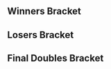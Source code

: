 {{DISPLAYTITLE:PAX Prime 2015: ''Melee'' Doubles Bracket}}{{SetGame|melee}}
{{tabs static
|name1=Overview
|link1=PAX/2015/Prime/Melee
|name2=Singles Bracket
|link2=PAX/2015/Prime/Melee/Singles Bracket
|name3=Doubles Bracket
|link3=PAX/2015/Prime/Melee/Doubles Bracket
|This=3
}}
==Winners Bracket==
{{64DEDoublesWBracketA
<!-- ROUND 1 -->
|r1m1t1p1=Leffen |r1m1t1p1flag=se
|r1m1t1p2=MacD |r1m1t1p2flag=us |r1m1t1score={{win}}
|r1m1t2p1=Bye |r1m1t2p1flag=
|r1m1t2p2=Bye |r1m1t2p2flag= |r1m1t2score=
|r1m1win=1

|r1m2t1p1=Bye |r1m2t1p1flag=
|r1m2t1p2=Bye |r1m2t1p2flag= |r1m2t1score=
|r1m2t2p1=Bye |r1m2t2p1flag=
|r1m2t2p2=Bye |r1m2t2p2flag= |r1m2t2score=
|r1m2win=

|r1m3t1p1=BC |r1m3t1p1flag=
|r1m3t1p2=Yameritzu |r1m3t1p2flag= |r1m3t1score={{win}}
|r1m3t2p1=Bye |r1m3t2p1flag=
|r1m3t2p2=Bye |r1m3t2p2flag= |r1m3t2score=
|r1m3win=1

|r1m4t1p1=Wasabi |r1m4t1p1flag=
|r1m4t1p2=Rustin |r1m4t1p2flag= |r1m4t1score={{win}}
|r1m4t2p1=Bye |r1m4t2p1flag=
|r1m4t2p2=Bye |r1m4t2p2flag= |r1m4t2score=
|r1m4win=1

|r1m5t1p1=Rudolph |r1m5t1p1flag=jp
|r1m5t1p2=Gurglehusk |r1m5t1p2flag=us |r1m5t1score={{win}}
|r1m5t2p1=Bye |r1m5t2p1flag=
|r1m5t2p2=Bye |r1m5t2p2flag= |r1m5t2score=
|r1m5win=1

|r1m6t1p1=invictus1 |r1m6t1p1flag=
|r1m6t1p2=invictus2 |r1m6t1p2flag= |r1m6t1score={{win}}
|r1m6t2p1=Bye |r1m6t2p1flag=
|r1m6t2p2=Bye |r1m6t2p2flag= |r1m6t2score=
|r1m6win=1

|r1m7t1p1=gaR |r1m7t1p1flag=us
|r1m7t1p2=eBay |r1m7t1p2flag=us |r1m7t1score={{win}}
|r1m7t2p1=Bye |r1m7t2p1flag=
|r1m7t2p2=Bye |r1m7t2p2flag= |r1m7t2score=
|r1m7win=1

|r1m8t1p1=White Piccolo |r1m8t1p1flag=us
|r1m8t1p2=Hadoken |r1m8t1p2flag= |r1m8t1score={{win}}
|r1m8t2p1=Bye |r1m8t2p1flag=
|r1m8t2p2=Bye |r1m8t2p2flag= |r1m8t2score=
|r1m8win=1

|r1m9t1p1=Zhu |r1m9t1p1flag=us
|r1m9t1p2=Cactuar |r1m9t1p2flag=us |r1m9t1score=
|r1m9t2p1=Bye |r1m9t2p1flag=
|r1m9t2p2=Bye |r1m9t2p2flag= |r1m9t2score=
|r1m9win=1

|r1m10t1p1=Bye |r1m10t1p1flag=
|r1m10t1p2=Bye |r1m10t1p2flag= |r1m10t1score=
|r1m10t2p1=Bye |r1m10t2p1flag=
|r1m10t2p2=Bye |r1m10t2p2flag= |r1m10t2score=
|r1m10win=

|r1m11t1p1=Rollerbob |r1m11t1p1flag=
|r1m11t1p2=Help |r1m11t1p2flag=us |r1m11t1score={{win}}
|r1m11t2p1=Bye |r1m11t2p1flag=
|r1m11t2p2=Bye |r1m11t2p2flag= |r1m11t2score=
|r1m11win=1

|r1m12t1p1=(X)Factor |r1m12t1p1flag=
|r1m12t1p2=Pferschaw |r1m12t1p2flag= |r1m12t1score={{win}}
|r1m12t2p1=Bye |r1m12t2p1flag=
|r1m12t2p2=Bye |r1m12t2p2flag= |r1m12t2score=
|r1m12win=1

|r1m13t1p1=Reno |r1m13t1p1flag=us
|r1m13t1p2=Bladewise |r1m13t1p2flag=us |r1m13t1score={{win}}
|r1m13t2p1=Bye |r1m13t2p1flag=
|r1m13t2p2=Bye |r1m13t2p2flag= |r1m13t2score=
|r1m13win=1

|r1m14t1p1=MLK$ |r1m14t1p1flag=
|r1m14t1p2=MLGesus |r1m14t1p2flag= |r1m14t1score={{win}}
|r1m14t2p1=Bye |r1m14t2p1flag=
|r1m14t2p2=Bye |r1m14t2p2flag= |r1m14t2score=
|r1m14win=1

|r1m15t1p1=Big D |r1m15t1p1flag=ca
|r1m15t1p2=Firefly |r1m15t1p2flag=ca |r1m15t1score={{win}}
|r1m15t2p1=Bye |r1m15t2p1flag=
|r1m15t2p2=Bye |r1m15t2p2flag= |r1m15t2score=
|r1m15win=1

|r1m16t1p1=Pookie |r1m16t1p1flag=us
|r1m16t1p2=Oreo |r1m16t1p2flag=us |r1m16t1score={{win}}
|r1m16t2p1=Bye |r1m16t2p1flag=
|r1m16t2p2=Bye |r1m16t2p2flag= |r1m16t2score=
|r1m16win=1

|r1m17t1p1=HugS |r1m17t1p1flag=us
|r1m17t1p2=Mew2King |r1m17t1p2flag=us |r1m17t1score={{win}}
|r1m17t2p1=Bye |r1m17t2p1flag=
|r1m17t2p2=Bye |r1m17t2p2flag= |r1m17t2score=
|r1m17win=1

|r1m18t1p1=Cumt |r1m18t1p1flag=
|r1m18t1p2=poop |r1m18t1p2flag= |r1m18t1score=0
|r1m18t2p1=I ate your pie |r1m18t2p1flag=
|r1m18t2p2=Vino |r1m18t2p2flag= |r1m18t2score=2
|r1m18win=2

|r1m19t1p1=Kamaji |r1m19t1p1flag=
|r1m19t1p2=ARTIFICE |r1m19t1p2flag=us |r1m19t1score=0
|r1m19t2p1=Chris1 |r1m19t2p1flag=
|r1m19t2p2=Chris2 |r1m19t2p2flag= |r1m19t2score=2
|r1m19win=2

|r1m20t1p1=Espi |r1m20t1p1flag=ca
|r1m20t1p2=Webwipe |r1m20t1p2flag=ca |r1m20t1score=2
|r1m20t2p1=Pandaman |r1m20t2p1flag=
|r1m20t2p2=Stixz |r1m20t2p2flag= |r1m20t2score=0
|r1m20win=1

|r1m21t1p1=Vish |r1m21t1p1flag=us
|r1m21t1p2=Chip |r1m21t1p2flag=us |r1m21t1score={{win}}
|r1m21t2p1=Bye |r1m21t2p1flag=
|r1m21t2p2=Bye |r1m21t2p2flag= |r1m21t2score=
|r1m21win=1

|r1m22t1p1=Apple |r1m22t1p1flag=
|r1m22t1p2=Candy |r1m22t1p2flag= |r1m22t1score=0
|r1m22t2p1=Ratking |r1m22t2p1flag=
|r1m22t2p2=yon |r1m22t2p2flag=ca |r1m22t2score=2
|r1m22win=2

|r1m23t1p1=Suddoth1 |r1m23t1p1flag=
|r1m23t1p2=Suddoth2 |r1m23t1p2flag= |r1m23t1score={{win}}
|r1m23t2p1=Bye |r1m23t2p1flag=
|r1m23t2p2=Bye |r1m23t2p2flag= |r1m23t2score=
|r1m23win=1

|r1m24t1p1=Tobias Arndt |r1m24t1p1flag=
|r1m24t1p2=dg |r1m24t1p2flag= |r1m24t1score=0
|r1m24t2p1=Caboose |r1m24t2p1flag=
|r1m24t2p2=Connie |r1m24t2p2flag= |r1m24t2score=2
|r1m24win=2

|r1m25t1p1=Nintendude |r1m25t1p1flag=us
|r1m25t1p2=Westballz |r1m25t1p2flag=us |r1m25t1score={{win}}
|r1m25t2p1=Bye |r1m25t2p1flag=
|r1m25t2p2=Bye |r1m25t2p2flag= |r1m25t2score=
|r1m25win=1

|r1m26t1p1=Quis |r1m26t1p1flag=
|r1m26t1p2=Tany |r1m26t1p2flag= |r1m26t1score=
|r1m26t2p1=Jeremy |r1m26t2p1flag=us
|r1m26t2p2=Salty Seth |r1m26t2p2flag=us |r1m26t2score={{win}}
|r1m26win=2

|r1m27t1p1=Patooty |r1m27t1p1flag=
|r1m27t1p2=Cowear |r1m27t1p2flag= |r1m27t1score={{win}}
|r1m27t2p1=Bye |r1m27t2p1flag=
|r1m27t2p2=Bye |r1m27t2p2flag= |r1m27t2score=
|r1m27win=1

|r1m28t1p1=DavidCanFly |r1m28t1p1flag=
|r1m28t1p2=leahboo |r1m28t1p2flag=us |r1m28t1score=2
|r1m28t2p1=TinkerToys |r1m28t2p1flag=
|r1m28t2p2=Drener |r1m28t2p2flag= |r1m28t2score=0
|r1m28win=1

|r1m29t1p1=MikeHaze |r1m29t1p1flag=us
|r1m29t1p2=Iceman |r1m29t1p2flag=us |r1m29t1score={{win}}
|r1m29t2p1=Bye |r1m29t2p1flag=
|r1m29t2p2=Bye |r1m29t2p2flag= |r1m29t2score=
|r1m29win=1

|r1m30t1p1=Custard |r1m30t1p1flag=
|r1m30t1p2=Egg |r1m30t1p2flag= |r1m30t1score={{win}}
|r1m30t2p1=Crossie |r1m30t2p1flag=us
|r1m30t2p2=Papapaint |r1m30t2p2flag=us |r1m30t2score=
|r1m30win=1

|r1m31t1p1=Apples |r1m31t1p1flag=
|r1m31t1p2=The Prime |r1m31t1p2flag= |r1m31t1score={{win}}
|r1m31t2p1=Bye |r1m31t2p1flag=
|r1m31t2p2=Bye |r1m31t2p2flag= |r1m31t2score=
|r1m31win=1

|r1m32t1p1=LittleSpoon |r1m32t1p1flag=
|r1m32t1p2=Scarph |r1m32t1p2flag=us |r1m32t1score=2
|r1m32t2p1=RobDeBob |r1m32t2p1flag=
|r1m32t2p2=CorgyAlly |r1m32t2p2flag= |r1m32t2score=0
|r1m32win=1

<!-- ROUND 2 -->
|r2m1t1p1=Leffen |r2m1t1p1flag=se
|r2m1t1p2=MacD |r2m1t1p2flag=us |r2m1t1score={{win}}
|r2m1t2p1=Bye |r2m1t2p1flag=
|r2m1t2p2=Bye |r2m1t2p2flag= |r2m1t2score=
|r2m1win=1

|r2m2t1p1=BC |r2m2t1p1flag=
|r2m2t1p2=Yameritzu |r2m2t1p2flag= |r2m2t1score={{win}}
|r2m2t2p1=Wasabi |r2m2t2p1flag=us
|r2m2t2p2=Rustin |r2m2t2p2flag=us |r2m2t2score=
|r2m2win=1

|r2m3t1p1=Rudolph |r2m3t1p1flag=jp
|r2m3t1p2=Gurglehusk |r2m3t1p2flag=us |r2m3t1score={{win}}
|r2m3t2p1=invictus1 |r2m3t2p1flag=
|r2m3t2p2=invictus2 |r2m3t2p2flag= |r2m3t2score=
|r2m3win=1

|r2m4t1p1=gaR |r2m4t1p1flag=us
|r2m4t1p2=eBay |r2m4t1p2flag=us |r2m4t1score={{win}}
|r2m4t2p1=White Piccolo |r2m4t2p1flag=us
|r2m4t2p2=Hadoken |r2m4t2p2flag= |r2m4t2score=
|r2m4win=1

|r2m5t1p1=Zhu |r2m5t1p1flag=us
|r2m5t1p2=Cactuar |r2m5t1p2flag=us |r2m5t1score={{win}}
|r2m5t2p1=Bye |r2m5t2p1flag=
|r2m5t2p2=Bye |r2m5t2p2flag= |r2m5t2score=
|r2m5win=1

|r2m6t1p1=Rollerbob |r2m6t1p1flag=
|r2m6t1p2=Help |r2m6t1p2flag=us |r2m6t1score={{win}}
|r2m6t2p1=(X)Factor |r2m6t2p1flag=
|r2m6t2p2=Pferschaw |r2m6t2p2flag= |r2m6t2score=
|r2m6win=1

|r2m7t1p1=Reno |r2m7t1p1flag=us
|r2m7t1p2=Bladewise |r2m7t1p2flag=us |r2m7t1score={{win}}
|r2m7t2p1=MLK$ |r2m7t2p1flag=
|r2m7t2p2=MLGesus |r2m7t2p2flag= |r2m7t2score=
|r2m7win=1

|r2m8t1p1=Big D |r2m8t1p1flag=ca
|r2m8t1p2=Firefly |r2m8t1p2flag=ca |r2m8t1score=
|r2m8t2p1=Pookie |r2m8t2p1flag=us
|r2m8t2p2=Oreo |r2m8t2p2flag=us |r2m8t2score={{win}}
|r2m8win=2

|r2m9t1p1=HugS |r2m9t1p1flag=us
|r2m9t1p2=Mew2King |r2m9t1p2flag=us |r2m9t1score={{win}}
|r2m9t2p1=I ate your pie |r2m9t2p1flag=
|r2m9t2p2=Vino |r2m9t2p2flag= |r2m9t2score=
|r2m9win=1

|r2m10t1p1=Chris1 |r2m10t1p1flag=
|r2m10t1p2=Chris2 |r2m10t1p2flag= |r2m10t1score=
|r2m10t2p1=Espi |r2m10t2p1flag=ca
|r2m10t2p2=Webwipe |r2m10t2p2flag=ca |r2m10t2score={{win}}
|r2m10win=2

|r2m11t1p1=Vish |r2m11t1p1flag=us
|r2m11t1p2=Chip |r2m11t1p2flag=us |r2m11t1score={{win}}
|r2m11t2p1=Ratking |r2m11t2p1flag=
|r2m11t2p2=yon |r2m11t2p2flag=ca |r2m11t2score=
|r2m11win=1

|r2m12t1p1=Suddoth1 |r2m12t1p1flag=
|r2m12t1p2=Suddoth2 |r2m12t1p2flag= |r2m12t1score=DQ
|r2m12t2p1=Caboose |r2m12t2p1flag=
|r2m12t2p2=Connie |r2m12t2p2flag= |r2m12t2score={{win}}
|r2m12win=2

|r2m13t1p1=Nintendude |r2m13t1p1flag=us
|r2m13t1p2=Westballz |r2m13t1p2flag=us |r2m13t1score={{win}}
|r2m13t2p1=Jeremy |r2m13t2p1flag=us
|r2m13t2p2=Salty Seth |r2m13t2p2flag=us |r2m13t2score=
|r2m13win=1

|r2m14t1p1=Patooty |r2m14t1p1flag=
|r2m14t1p2=Cowear |r2m14t1p2flag= |r2m14t1score=
|r2m14t2p1=DavidCanFly |r2m14t2p1flag=
|r2m14t2p2=leahboo |r2m14t2p2flag=us |r2m14t2score={{win}}
|r2m14win=2

|r2m15t1p1=MikeHaze |r2m15t1p1flag=us
|r2m15t1p2=Iceman |r2m15t1p2flag=us |r2m15t1score={{win}}
|r2m15t2p1=Custard |r2m15t2p1flag=
|r2m15t2p2=Egg |r2m15t2p2flag= |r2m15t2score=
|r2m15win=1

|r2m16t1p1=Apples |r2m16t1p1flag=
|r2m16t1p2=The Prime |r2m16t1p2flag= |r2m16t1score={{win}}
|r2m16t2p1=LittleSpoon |r2m16t2p1flag=
|r2m16t2p2=Scarph |r2m16t2p2flag=us |r2m16t2score=
|r2m16win=1

<!-- ROUND 3 -->
|r3m1t1p1=Leffen |r3m1t1p1flag=se
|r3m1t1p2=MacD |r3m1t1p2flag=us |r3m1t1score={{win}}
|r3m1t2p1=BC |r3m1t2p1flag=
|r3m1t2p2=Yameritzu |r3m1t2p2flag= |r3m1t2score=
|r3m1win=1

|r3m2t1p1=Rudolph |r3m2t1p1flag=jp
|r3m2t1p2=Gurglehusk |r3m2t1p2flag=us |r3m2t1score=
|r3m2t2p1=gaR |r3m2t2p1flag=us
|r3m2t2p2=eBay |r3m2t2p2flag=us |r3m2t2score={{win}}
|r3m2win=2


|r3m3t1p1=Zhu |r3m3t1p1flag=us
|r3m3t1p2=Cactuar |r3m3t1p2flag=us |r3m3t1score={{win}}
|r3m3t2p1=Rollerbob |r3m3t2p1flag=
|r3m3t2p2=Help |r3m3t2p2flag=us |r3m3t2score=
|r3m3win=1

|r3m4t1p1=Reno |r3m4t1p1flag=us
|r3m4t1p2=Bladewise |r3m4t1p2flag=us |r3m4t1score={{win}}
|r3m4t2p1=Pookie |r3m4t2p1flag=us
|r3m4t2p2=Oreo |r3m4t2p2flag=us |r3m4t2score=
|r3m4win=1

|r3m5t1p1=HugS |r3m5t1p1flag=us
|r3m5t1p2=Mew2King |r3m5t1p2flag=us |r3m5t1score={{win}}
|r3m5t2p1=Espi |r3m5t2p1flag=ca
|r3m5t2p2=Webwipe |r3m5t2p2flag=ca |r3m5t2score=
|r3m5win=1

|r3m6t1p1=Vish |r3m6t1p1flag=us
|r3m6t1p2=Chip |r3m6t1p2flag=us |r3m6t1score={{win}}
|r3m6t2p1=Caboose |r3m6t2p1flag=
|r3m6t2p2=Connie |r3m6t2p2flag= |r3m6t2score=
|r3m6win=1

|r3m7t1p1=Nintendude |r3m7t1p1flag=us
|r3m7t1p2=Westballz |r3m7t1p2flag=us |r3m7t1score={{win}}
|r3m7t2p1=DavidCanFly |r3m7t2p1flag=
|r3m7t2p2=leahboo |r3m7t2p2flag=us |r3m7t2score=
|r3m7win=1

|r3m8t1p1=MikeHaze |r3m8t1p1flag=us
|r3m8t1p2=Iceman |r3m8t1p2flag=us |r3m8t1score={{win}}
|r3m8t2p1=Apples |r3m8t2p1flag=
|r3m8t2p2=The Prime |r3m8t2p2flag= |r3m8t2score=
|r3m8win=1

<!-- ROUND 4 -->
|r4m1t1p1=Leffen |r4m1t1p1flag=se
|r4m1t1p2=MacD |r4m1t1p2flag=us |r4m1t1score={{win}}
|r4m1t2p1=gaR |r4m1t2p1flag=us
|r4m1t2p2=eBay |r4m1t2p2flag=us |r4m1t2score=
|r4m1win=1

|r4m2t1p1=Zhu |r4m2t1p1flag=us
|r4m2t1p2=Cactuar |r4m2t1p2flag=us |r4m2t1score={{win}}
|r4m2t2p1=Reno |r4m2t2p1flag=us
|r4m2t2p2=Bladewise |r4m2t2p2flag=us |r4m2t2score=
|r4m2win=1

|r4m3t1p1=HugS |r4m3t1p1flag=us
|r4m3t1p2=Mew2King |r4m3t1p2flag=us |r4m3t1score={{win}}
|r4m3t2p1=Vish |r4m3t2p1flag=us
|r4m3t2p2=Chip |r4m3t2p2flag=us |r4m3t2score=
|r4m3win=1

|r4m4t1p1=Nintendude |r4m4t1p1flag=us
|r4m4t1p2=Westballz |r4m4t1p2flag=us |r4m4t1score={{win}}
|r4m4t2p1=MikeHaze |r4m4t2p1flag=us
|r4m4t2p2=Iceman |r4m4t2p2flag=us |r4m4t2score=
|r4m4win=1

<!-- ROUND 5 -->
|r5m1t1p1=Leffen |r5m1t1p1flag=se
|r5m1t1p2=MacD |r5m1t1p2flag=us |r5m1t1score=3
|r5m1t2p1=Zhu |r5m1t2p1flag=us
|r5m1t2p2=Cactuar |r5m1t2p2flag=us |r5m1t2score=0
|r5m1win=1
|r5m1t1p1char1=fox |r5m1t1p1stock1=2 |r5m1t1p2char1=peach |r5m1t1p2stock1=3
|r5m1t2p1char1=fox |r5m1t2p1stock1=0 |r5m1t2p2char1=fox |r5m1t2p2stock1=0 |r5m1win1=1 |r5m1stage1=Final Destination
|r5m1t1p1char2=fox |r5m1t1p1stock2=2 |r5m1t1p2char2=peach |r5m1t1p2stock2=3
|r5m1t2p1char2=fox |r5m1t2p1stock2=0 |r5m1t2p2char2=marth |r5m1t2p2stock2=0 |r5m1win2=1 |r5m1stage2=Pokémon Stadium
|r5m1t1p1char3=fox |r5m1t1p1stock3=2 |r5m1t1p2char3=peach |r5m1t1p2stock3=1
|r5m1t2p1char3=fox |r5m1t2p1stock3=0 |r5m1t2p2char3=fox |r5m1t2p2stock3=0 |r5m1win3=1 |r5m1stage3=Pokémon Stadium

|r5m2t1p1=HugS |r5m2t1p1flag=us
|r5m2t1p2=Mew2King |r5m2t1p2flag=us |r5m2t1score=3
|r5m2t2p1=Nintendude |r5m2t2p1flag=us
|r5m2t2p2=Westballz |r5m2t2p2flag=us |r5m2t2score=0
|r5m2win=1
|r5m2t1p1char1=samus |r5m2t1p1stock1=2 |r5m2t1p2char1=sheik |r5m2t1p2stock1=1
|r5m2t2p1char1=ic |r5m2t2p1stock1=0 |r5m2t2p2char1=fox |r5m2t2p2stock1=0 |r5m2win1=1 |r5m2stage1=Dream Land
|r5m2t1p1char2=samus |r5m2t1p1stock2=2 |r5m2t1p2char2=fox |r5m2t1p2stock2=2
|r5m2t2p1char2=ic |r5m2t2p1stock2=0 |r5m2t2p2char2=falco |r5m2t2p2stock2=0 |r5m2win2=1 |r5m2stage2=Pokémon Stadium
|r5m2t1p1char3=samus |r5m2t1p1stock3=1 |r5m2t1p2char3=sheik |r5m2t1p2stock3=1
|r5m2t2p1char3=ic |r5m2t2p1stock3=0 |r5m2t2p2char3=fox |r5m2t2p2stock3=0 |r5m2win3=1 |r5m2stage3=Battlefield
}}
==Losers Bracket==
{{64DEDoublesLBracketSmwA
|tourneylink=PAX/2015/Prime/Melee
|tourneyname=PAX Prime 2015
|l1placement=49-64
|l2placement=33-48
|l3placement=25-32
|l4placement=17-24
|l5placement=13-16
|l6placement=9-12
|l7placement=7-8
|l8placement=5-6

<!-- ROUND 1 -->
|l1m1t1p1=Bye |l1m1t1p1flag=
|l1m1t1p2=Bye |l1m1t1p2flag= |l1m1t1score=
|l1m1t2p1=Cumt |l1m1t2p1flag=
|l1m1t2p2=poop |l1m1t2p2flag= |l1m1t2score={{win}}
|l1m1win=2

|l1m2t1p1=Kamaji |l1m2t1p1flag=
|l1m2t1p2=ARTIFICE |l1m2t1p2flag=us |l1m2t1score=
|l1m2t2p1=Pandaman |l1m2t2p1flag=
|l1m2t2p2=Stixz |l1m2t2p2flag= |l1m2t2score={{win}}
|l1m2win=2

|l1m3t1p1=Bye |l1m3t1p1flag=
|l1m3t1p2=Bye |l1m3t1p2flag= |l1m3t1score=
|l1m3t2p1=Apple |l1m3t2p1flag=
|l1m3t2p2=Candy |l1m3t2p2flag= |l1m3t2score={{win}}
|l1m3win=2

|l1m4t1p1=Bye |l1m4t1p1flag=
|l1m4t1p2=Bye |l1m4t1p2flag= |l1m4t1score=
|l1m4t2p1=Tobias Arndt |l1m4t2p1flag=
|l1m4t2p2=dg |l1m4t2p2flag= |l1m4t2score={{win}}
|l1m4win=2

|l1m5t1p1=Bye |l1m5t1p1flag=
|l1m5t1p2=Bye |l1m5t1p2flag= |l1m5t1score=
|l1m5t2p1=Quis |l1m5t2p1flag=
|l1m5t2p2=Tany |l1m5t2p2flag= |l1m5t2score={{win}}
|l1m5win=2

|l1m6t1p1=Bye |l1m6t1p1flag=
|l1m6t1p2=Bye |l1m6t1p2flag= |l1m6t1score=
|l1m6t2p1=TinkerToys |l1m6t2p1flag=
|l1m6t2p2=Drener |l1m6t2p2flag= |l1m6t2score={{win}}
|l1m6win=2

|l1m7t1p1=Bye |l1m7t1p1flag=
|l1m7t1p2=Bye |l1m7t1p2flag= |l1m7t1score=
|l1m7t2p1=Crossie |l1m7t2p1flag=us
|l1m7t2p2=Papapaint |l1m7t2p2flag=us |l1m7t2score={{win}}
|l1m7win=2

|l1m8t1p1=Bye |l1m8t1p1flag=
|l1m8t1p2=Bye |l1m8t1p2flag= |l1m8t1score=
|l1m8t2p1=RobDeBob |l1m8t2p1flag=
|l1m8t2p2=CorgyAlly |l1m8t2p2flag= |l1m8t2score={{win}}
|l1m8win=2

|l1m9t1p1=Bye |l1m9t1p1flag=
|l1m9t1p2=Bye |l1m9t1p2flag= |l1m9t1score=
|l1m9t2p1=Bye |l1m9t2p1flag=
|l1m9t2p2=Bye |l1m9t2p2flag= |l1m9t2score=
|l1m9win=

|l1m10t1p1=Bye |l1m10t1p1flag=
|l1m10t1p2=Bye |l1m10t1p2flag= |l1m10t1score=
|l1m10t2p1=Bye |l1m10t2p1flag=
|l1m10t2p2=Bye |l1m10t2p2flag= |l1m10t2score=
|l1m10win=

|l1m11t1p1=Bye |l1m11t1p1flag=
|l1m11t1p2=Bye |l1m11t1p2flag= |l1m11t1score=
|l1m11t2p1=Bye |l1m11t2p1flag=
|l1m11t2p2=Bye |l1m11t2p2flag= |l1m11t2score=
|l1m11win=

|l1m12t1p1=Bye |l1m12t1p1flag=
|l1m12t1p2=Bye |l1m12t1p2flag= |l1m12t1score=
|l1m12t2p1=Bye |l1m12t2p1flag=
|l1m12t2p2=Bye |l1m12t2p2flag= |l1m12t2score=
|l1m12win=

|l1m13t1p1=Bye |l1m13t1p1flag=
|l1m13t1p2=Bye |l1m13t1p2flag= |l1m13t1score=
|l1m13t2p1=Bye |l1m13t2p1flag=
|l1m13t2p2=Bye |l1m13t2p2flag= |l1m13t2score=
|l1m13win=

|l1m14t1p1=Bye |l1m14t1p1flag=
|l1m14t1p2=Bye |l1m14t1p2flag= |l1m14t1score=
|l1m14t2p1=Bye |l1m14t2p1flag=
|l1m14t2p2=Bye |l1m14t2p2flag= |l1m14t2score=
|l1m14win=

|l1m15t1p1=Bye |l1m15t1p1flag=
|l1m15t1p2=Bye |l1m15t1p2flag= |l1m15t1score=
|l1m15t2p1=Bye |l1m15t2p1flag=
|l1m15t2p2=Bye |l1m15t2p2flag= |l1m15t2score=
|l1m15win=

|l1m16t1p1=Bye |l1m16t1p1flag=
|l1m16t1p2=Bye |l1m16t1p2flag= |l1m16t1score=
|l1m16t2p1=Bye |l1m16t2p1flag=
|l1m16t2p2=Bye |l1m16t2p2flag= |l1m16t2score=
|l1m16win=

<!-- ROUND 2 -->
|l2m1t1p1=LittleSpoon |l2m1t1p1flag=
|l2m1t1p2=Scarph |l2m1t1p2flag=us |l2m1t1score=DQ
|l2m1t2p1=Cumt |l2m1t2p1flag=
|l2m1t2p2=poop |l2m1t2p2flag= |l2m1t2score={{win}}
|l2m1win=2

|l2m2t1p1=Custard |l2m2t1p1flag=
|l2m2t1p2=Egg |l2m2t1p2flag= |l2m2t1score={{win}}
|l2m2t2p1=Pandaman |l2m2t2p1flag=
|l2m2t2p2=Stixz |l2m2t2p2flag= |l2m2t2score=
|l2m2win=1

|l2m3t1p1=Patooty |l2m3t1p1flag=
|l2m3t1p2=Cowear |l2m3t1p2flag= |l2m3t1score=DQ
|l2m3t2p1=Apple |l2m3t2p1flag=
|l2m3t2p2=Candy |l2m3t2p2flag= |l2m3t2score={{win}}
|l2m3win=2

|l2m4t1p1=Jeremy |l2m4t1p1flag=us
|l2m4t1p2=Salty Seth |l2m4t1p2flag=us |l2m4t1score={{win}}
|l2m4t2p1=Tobias Arndt |l2m4t2p1flag=
|l2m4t2p2=dg |l2m4t2p2flag= |l2m4t2score=
|l2m4win=1

|l2m5t1p1=Suddoth1 |l2m5t1p1flag=
|l2m5t1p2=Suddoth2 |l2m5t1p2flag= |l2m5t1score=DQ
|l2m5t2p1=Quis |l2m5t2p1flag=
|l2m5t2p2=Tany |l2m5t2p2flag= |l2m5t2score={{win}}
|l2m5win=2

|l2m6t1p1=Ratking |l2m6t1p1flag=
|l2m6t1p2=yon |l2m6t1p2flag=ca |l2m6t1score={{win}}
|l2m6t2p1=TinkerToys |l2m6t2p1flag=
|l2m6t2p2=Drener |l2m6t2p2flag= |l2m6t2score=DQ
|l2m6win=1

|l2m7t1p1=Chris1 |l2m7t1p1flag=
|l2m7t1p2=Chris2 |l2m7t1p2flag= |l2m7t1score=
|l2m7t2p1=Crossie |l2m7t2p1flag=us
|l2m7t2p2=Papapaint |l2m7t2p2flag=us |l2m7t2score={{win}}
|l2m7win=2

|l2m8t1p1=I ate your pie |l2m8t1p1flag=
|l2m8t1p2=Vino |l2m8t1p2flag= |l2m8t1score={{win}}
|l2m8t2p1=RobDeBob |l2m8t2p1flag=
|l2m8t2p2=CorgyAlly |l2m8t2p2flag= |l2m8t2score=
|l2m8win=1

|l2m9t1p1=Bye |l2m9t1p1flag=
|l2m9t1p2=Bye |l2m9t1p2flag= |l2m9t1score=
|l2m9t2p1=Bye |l2m9t2p1flag=
|l2m9t2p2=Bye |l2m9t2p2flag= |l2m9t2score=
|l2m9win=

|l2m10t1p1=Wasabi |l2m10t1p1flag=us
|l2m10t1p2=Rustin |l2m10t1p2flag=us |l2m10t1score={{win}}
|l2m10t2p1=Bye |l2m10t2p1flag=
|l2m10t2p2=Bye |l2m10t2p2flag= |l2m10t2score=
|l2m10win=1

|l2m11t1p1=invictus1 |l2m11t1p1flag=
|l2m11t1p2=invictus2 |l2m11t1p2flag= |l2m11t1score={{win}}
|l2m11t2p1=Bye |l2m11t2p1flag=
|l2m11t2p2=Bye |l2m11t2p2flag= |l2m11t2score=
|l2m11win=1

|l2m12t1p1=White Piccolo |l2m12t1p1flag=us
|l2m12t1p2=Hadoken |l2m12t1p2flag= |l2m12t1score={{win}}
|l2m12t2p1=Bye |l2m12t2p1flag=
|l2m12t2p2=Bye |l2m12t2p2flag= |l2m12t2score=
|l2m12win=1

|l2m13t1p1=Bye |l2m13t1p1flag=
|l2m13t1p2=Bye |l2m13t1p2flag= |l2m13t1score=
|l2m13t2p1=Bye |l2m13t2p1flag=
|l2m13t2p2=Bye |l2m13t2p2flag= |l2m13t2score=
|l2m13win=

|l2m14t1p1=(X)Factor |l2m14t1p1flag=
|l2m14t1p2=Pferschaw |l2m14t1p2flag= |l2m14t1score={{win}}
|l2m14t2p1=Bye |l2m14t2p1flag=
|l2m14t2p2=Bye |l2m14t2p2flag= |l2m14t2score=
|l2m14win=1

|l2m15t1p1=MLK$ |l2m15t1p1flag=
|l2m15t1p2=MLGesus |l2m15t1p2flag= |l2m15t1score={{win}}
|l2m15t2p1=Bye |l2m15t2p1flag=
|l2m15t2p2=Bye |l2m15t2p2flag= |l2m15t2score=
|l2m15win=1

|l2m16t1p1=Big D |l2m16t1p1flag=ca
|l2m16t1p2=Firefly |l2m16t1p2flag=ca |l2m16t1score={{win}}
|l2m16t2p1=Bye |l2m16t2p1flag=
|l2m16t2p2=Bye |l2m16t2p2flag= |l2m16t2score=
|l2m16win=1

<!-- ROUND 3 -->
|l3m1t1p1=Cumt |l3m1t1p1flag=
|l3m1t1p2=poop |l3m1t1p2flag= |l3m1t1score=
|l3m1t2p1=Custard |l3m1t2p1flag=
|l3m1t2p2=Egg |l3m1t2p2flag= |l3m1t2score={{win}}
|l3m1win=2

|l3m2t1p1=Apple |l3m2t1p1flag=
|l3m2t1p2=Candy |l3m2t1p2flag= |l3m2t1score=
|l3m2t2p1=Jeremy |l3m2t2p1flag=us
|l3m2t2p2=Salty Seth |l3m2t2p2flag=us |l3m2t2score={{win}}
|l3m2win=2

|l3m3t1p1=Quis |l3m3t1p1flag=
|l3m3t1p2=Tany |l3m3t1p2flag= |l3m3t1score=
|l3m3t2p1=Ratking |l3m3t2p1flag=
|l3m3t2p2=yon |l3m3t2p2flag=ca |l3m3t2score={{win}}
|l3m3win=2

|l3m4t1p1=Crossie |l3m4t1p1flag=us
|l3m4t1p2=Papapaint |l3m4t1p2flag=us |l3m4t1score=
|l3m4t2p1=I ate your pie |l3m4t2p1flag=
|l3m4t2p2=Vino |l3m4t2p2flag= |l3m4t2score={{win}}
|l3m4win=2

|l3m5t1p1=Bye |l3m5t1p1flag=
|l3m5t1p2=Bye |l3m5t1p2flag= |l3m5t1score=
|l3m5t2p1=Wasabi |l3m5t2p1flag=us
|l3m5t2p2=Rustin |l3m5t2p2flag=us |l3m5t2score={{win}}
|l3m5win=2

|l3m6t1p1=invictus1 |l3m6t1p1flag=
|l3m6t1p2=invictus2 |l3m6t1p2flag= |l3m6t1score=
|l3m6t2p1=White Piccolo |l3m6t2p1flag=us
|l3m6t2p2=Hadoken |l3m6t2p2flag= |l3m6t2score={{win}}
|l3m6win=2

|l3m7t1p1=Bye |l3m7t1p1flag=
|l3m7t1p2=Bye |l3m7t1p2flag= |l3m7t1score=
|l3m7t2p1=(X)Factor |l3m7t2p1flag=
|l3m7t2p2=Pferschaw |l3m7t2p2flag= |l3m7t2score={{win}}
|l3m7win=2

|l3m8t1p1=MLK$ |l3m8t1p1flag=
|l3m8t1p2=MLGesus |l3m8t1p2flag= |l3m8t1score=
|l3m8t2p1=Big D |l3m8t2p1flag=ca
|l3m8t2p2=Firefly |l3m8t2p2flag=ca |l3m8t2score={{win}}
|l3m8win=2

<!-- ROUND 4 -->
|l4m1t1p1=Caboose |l4m1t1p1flag=
|l4m1t1p2=Connie |l4m1t1p2flag= |l4m1t1score=
|l4m1t2p1=Custard |l4m1t2p1flag=
|l4m1t2p2=Egg |l4m1t2p2flag= |l4m1t2score={{win}}
|l4m1win=2

|l4m2t1p1=Espi |l4m2t1p1flag=ca
|l4m2t1p2=Webwipe |l4m2t1p2flag=ca |l4m2t1score={{win}}
|l4m2t2p1=Jeremy |l4m2t2p1flag=us
|l4m2t2p2=Salty Seth |l4m2t2p2flag=us |l4m2t2score=
|l4m2win=1

|l4m3t1p1=Apples |l4m3t1p1flag=
|l4m3t1p2=The Prime |l4m3t1p2flag= |l4m3t1score=
|l4m3t2p1=Ratking |l4m3t2p1flag=
|l4m3t2p2=yon |l4m3t2p2flag=ca |l4m3t2score={{win}}
|l4m3win=2

|l4m4t1p1=DavidCanFly |l4m4t1p1flag=
|l4m4t1p2=leahboo |l4m4t1p2flag=us |l4m4t1score=
|l4m4t2p1=I ate your pie |l4m4t2p1flag=
|l4m4t2p2=Vino |l4m4t2p2flag= |l4m4t2score={{win}}
|l4m4win=2

|l4m5t1p1=Pookie |l4m5t1p1flag=us
|l4m5t1p2=Oreo |l4m5t1p2flag=us |l4m5t1score=
|l4m5t2p1=Wasabi |l4m5t2p1flag=us
|l4m5t2p2=Rustin |l4m5t2p2flag=us |l4m5t2score={{win}}
|l4m5win=2

|l4m6t1p1=Rollerbob |l4m6t1p1flag=
|l4m6t1p2=Help |l4m6t1p2flag=us |l4m6t1score=
|l4m6t2p1=White Piccolo |l4m6t2p1flag=us
|l4m6t2p2=Hadoken |l4m6t2p2flag= |l4m6t2score={{win}}
|l4m6win=2

|l4m7t1p1=Rudolph |l4m7t1p1flag=jp
|l4m7t1p2=Gurglehusk |l4m7t1p2flag=us |l4m7t1score={{win}}
|l4m7t2p1=(X)Factor |l4m7t2p1flag=
|l4m7t2p2=Pferschaw |l4m7t2p2flag= |l4m7t2score=
|l4m7win=1

|l4m8t1p1=BC |l4m8t1p1flag=
|l4m8t1p2=Yameritzu |l4m8t1p2flag= |l4m8t1score={{win}}
|l4m8t2p1=Big D |l4m8t2p1flag=ca
|l4m8t2p2=Firefly |l4m8t2p2flag=ca |l4m8t2score=
|l4m8win=1

<!-- ROUND 5 -->
|l5m1t1p1=Custard |l5m1t1p1flag=
|l5m1t1p2=Egg |l5m1t1p2flag= |l5m1t1score=
|l5m1t2p1=Espi |l5m1t2p1flag=ca
|l5m1t2p2=Webwipe |l5m1t2p2flag=ca |l5m1t2score={{win}}
|l5m1win=2

|l5m2t1p1=Ratking |l5m2t1p1flag=
|l5m2t1p2=yon |l5m2t1p2flag=ca |l5m2t1score=
|l5m2t2p1=I ate your pie |l5m2t2p1flag=
|l5m2t2p2=Vino |l5m2t2p2flag= |l5m2t2score={{win}}
|l5m2win=2

|l5m3t1p1=Wasabi |l5m3t1p1flag=us
|l5m3t1p2=Rustin |l5m3t1p2flag=us |l5m3t1score={{win}}
|l5m3t2p1=White Piccolo |l5m3t2p1flag=us
|l5m3t2p2=Hadoken |l5m3t2p2flag= |l5m3t2score=
|l5m3win=1

|l5m4t1p1=Rudolph |l5m4t1p1flag=jp
|l5m4t1p2=Gurglehusk |l5m4t1p2flag=us |l5m4t1score={{win}}
|l5m4t2p1=BC |l5m4t2p1flag=
|l5m4t2p2=Yameritzu |l5m4t2p2flag= |l5m4t2score=
|l5m4win=1

<!-- ROUND 6 -->
|l6m1t1p1=MikeHaze |l6m1t1p1flag=us
|l6m1t1p2=Iceman |l6m1t1p2flag=us |l6m1t1score={{win}}
|l6m1t2p1=Espi |l6m1t2p1flag=ca
|l6m1t2p2=Webwipe |l6m1t2p2flag=ca |l6m1t2score=
|l6m1win=1

|l6m2t1p1=Vish |l6m2t1p1flag=us
|l6m2t1p2=Chip |l6m2t1p2flag=us |l6m2t1score={{win}}
|l6m2t2p1=I ate your pie |l6m2t2p1flag=
|l6m2t2p2=Vino |l6m2t2p2flag= |l6m2t2score=
|l6m2win=1

|l6m3t1p1=gaR |l6m3t1p1flag=us
|l6m3t1p2=eBay |l6m3t1p2flag=us |l6m3t1score={{win}}
|l6m3t2p1=Wasabi |l6m3t2p1flag=us
|l6m3t2p2=Rustin |l6m3t2p2flag=us |l6m3t2score=
|l6m3win=1

|l6m4t1p1=Reno |l6m4t1p1flag=us
|l6m4t1p2=Bladewise |l6m4t1p2flag=us |l6m4t1score={{win}}
|l6m4t2p1=Rudolph |l6m4t2p1flag=jp
|l6m4t2p2=Gurglehusk |l6m4t2p2flag=us |l6m4t2score=
|l6m4win=1

<!-- ROUND 7 -->
|l7m1t1p1=MikeHaze |l7m1t1p1flag=us
|l7m1t1p2=Iceman |l7m1t1p2flag=us |l7m1t1score=3
|l7m1t2p1=Vish |l7m1t2p1flag=us
|l7m1t2p2=Chip |l7m1t2p2flag=us |l7m1t2score=0
|l7m1win=1

|l7m2t1p1=gaR |l7m2t1p1flag=us
|l7m2t1p2=eBay |l7m2t1p2flag=us |l7m2t1score=0
|l7m2t2p1=Reno |l7m2t2p1flag=us
|l7m2t2p2=Bladewise |l7m2t2p2flag=us |l7m2t2score=3
|l7m2win=2

<!-- ROUND 8 -->
|l8m1t1p1=Zhu |l8m1t1p1flag=us
|l8m1t1p2=Cactuar |l8m1t1p2flag=us |l8m1t1score=3
|l8m1t2p1=MikeHaze |l8m1t2p1flag=us
|l8m1t2p2=Iceman |l8m1t2p2flag=us |l8m1t2score=0
|l8m1win=1

|l8m2t1p1=Nintendude |l8m2t1p1flag=us
|l8m2t1p2=Westballz |l8m2t1p2flag=us |l8m2t1score=3
|l8m2t2p1=Reno |l8m2t2p1flag=us
|l8m2t2p2=Bladewise |l8m2t2p2flag=us |l8m2t2score=0
|l8m2win=1
|l8m2t1p1char1=ic |l8m2t1p1stock1=1 |l8m2t1p2char1=fox |l8m2t1p2stock1=1
|l8m2t2p1char1=sheik |l8m2t2p1stock1=0 |l8m2t2p2char1=peach |l8m2t2p2stock1=0 |l8m2win1=1 |l8m2stage1=Battlefield
|l8m2t1p1char2=ic |l8m2t1p1stock2=1 |l8m2t1p2char2=falco |l8m2t1p2stock2=1
|l8m2t2p1char2=sheik |l8m2t2p1stock2=0 |l8m2t2p2char2=peach |l8m2t2p2stock2=0 |l8m2win2=1 |l8m2stage2=Yoshi's Story
|l8m2t1p1char3=ic |l8m2t1p1stock3=1 |l8m2t1p2char3=falco |l8m2t1p2stock3=1
|l8m2t2p1char3=sheik |l8m2t2p1stock3=0 |l8m2t2p2char3=peach |l8m2t2p2stock3=0 |l8m2win3=1 |l8m2stage3=Battlefield
}}
<onlyinclude>
==Final Doubles Bracket==
{{DEFinalDoublesSmwBracket
|tourneylink=PAX/2015/Prime/Melee
|tourneyname=PAX Prime 2015
|l1placement=4
|r2placement=3
|r3loserplacement=2
|r3winnerplacement=1

<!-- FROM WINNERS -->
|r1m1t1p1=Leffen |r1m1t1p1flag=se
|r1m1t1p2=MacD |r1m1t1p2flag=us |r1m1t1score=3
|r1m1t2p1=HugS |r1m1t2p1flag=us
|r1m1t2p2=Mew2King |r1m1t2p2flag=us |r1m1t2score=1
|r1m1win=1
|r1m1t1p1char1=fox |r1m1t1p1stock1=2 |r1m1t1p2char1=peach |r1m1t1p2stock1=2
|r1m1t2p1char1=samus |r1m1t2p1stock1=0 |r1m1t2p2char1=sheik |r1m1t2p2stock1=0 |r1m1win1=1 |r1m1stage1=Yoshi's Story
|r1m1t1p1char2=fox |r1m1t1p1stock2=0 |r1m1t1p2char2=peach |r1m1t1p2stock2=0
|r1m1t2p1char2=samus |r1m1t2p1stock2=1 |r1m1t2p2char2=sheik |r1m1t2p2stock2=1 |r1m1win2=2 |r1m1stage2=Battlefield
|r1m1t1p1char3=fox |r1m1t1p1stock3=1 |r1m1t1p2char3=peach |r1m1t1p2stock3=1
|r1m1t2p1char3=samus |r1m1t2p1stock3=0 |r1m1t2p2char3=fox |r1m1t2p2stock3=0 |r1m1win3=1 |r1m1stage3=Final Destination
|r1m1t1p1char4=fox |r1m1t1p1stock4=2 |r1m1t1p2char4=peach |r1m1t1p2stock4=2
|r1m1t2p1char4=samus |r1m1t2p1stock4=0 |r1m1t2p2char4=sheik |r1m1t2p2stock4=0 |r1m1win4=1 |r1m1stage4=Dream Land

<!-- FROM LOSERS -->
|l1m1t1p1=Zhu|l1m1t1p1flag=us
|l1m1t1p2=Cactuar |l1m1t1p2flag=us |l1m1t1score=2
|l1m1t2p1=Nintendude |l1m1t2p1flag=us
|l1m1t2p2=Westballz |l1m1t2p2flag=us |l1m1t2score=3
|l1m1win=2
|l1m1t1p1char1=fox |l1m1t1p1stock1=1 |l1m1t1p2char1=fox |l1m1t1p2stock1=1
|l1m1t2p1char1=ic |l1m1t2p1stock1=0 |l1m1t2p2char1=fox |l1m1t2p2stock1=0 |l1m1win1=1 |l1m1stage1=Battlefield
|l1m1t1p1char2=fox |l1m1t1p1stock2=0 |l1m1t1p2char2=fox |l1m1t1p2stock2=0
|l1m1t2p1char2=ic |l1m1t2p1stock2=2 |l1m1t2p2char2=falco |l1m1t2p2stock2=1 |l1m1win2=2 |l1m1stage2=Final Destination
|l1m1t1p1char3=fox |l1m1t1p1stock3=0 |l1m1t1p2char3=fox |l1m1t1p2stock3=0
|l1m1t2p1char3=ic |l1m1t2p1stock3=1 |l1m1t2p2char3=falco |l1m1t2p2stock3=1 |l1m1win3=2 |l1m1stage3=Yoshi's Story
|l1m1t1p1char4=fox |l1m1t1p1stock4=1 |l1m1t1p2char4=fox |l1m1t1p2stock4=0
|l1m1t2p1char4=ic |l1m1t2p1stock4=0 |l1m1t2p2char4=falco |l1m1t2p2stock4=0 |l1m1win4=1 |l1m1stage4=Yoshi's Story
|l1m1t1p1char5=fox |l1m1t1p1stock5=0 |l1m1t1p2char5=fox |l1m1t1p2stock5=0
|l1m1t2p1char5=ic |l1m1t2p1stock5=2 |l1m1t2p2char5=falco |l1m1t2p2stock5=1 |l1m1win5=2 |l1m1stage5=Dream Land

<!-- LOSERS FINALS -->
|r2m1t1p1=HugS |r2m1t1p1flag=us
|r2m1t1p2=Mew2King |r2m1t1p2flag=us |r2m1t1score=3
|r2m1t2p1=Nintendude|r2m1t2p1flag=us
|r2m1t2p2=Westballz |r2m1t2p2flag=us |r2m1t2score=2
|r2m1win=1
|r2m1t1p1char1=samus |r2m1t1p1stock1=2 |r2m1t1p2char1=sheik |r2m1t1p2stock1=1
|r2m1t2p1char1=ic |r2m1t2p1stock1=0 |r2m1t2p2char1=cf |r2m1t2p2stock1=0 |r2m1win1=1 |r2m1stage1=Dream Land
|r2m1t1p1char2=samus |r2m1t1p1stock2=0 |r2m1t1p2char2=fox |r2m1t1p2stock2=0
|r2m1t2p1char2=ic |r2m1t2p1stock2=1 |r2m1t2p2char2=falco |r2m1t2p2stock2=1 |r2m1win2=2 |r2m1stage2=Pokémon Stadium
|r2m1t1p1char3=samus |r2m1t1p1stock3=0 |r2m1t1p2char3=sheik |r2m1t1p2stock3=0
|r2m1t2p1char3=ic |r2m1t2p1stock3=0 |r2m1t2p2char3=falco |r2m1t2p2stock3=1 |r2m1win3=2 |r2m1stage3=Battlefield
|r2m1t1p1char4=samus |r2m1t1p1stock4=1 |r2m1t1p2char4=sheik |r2m1t1p2stock4=1
|r2m1t2p1char4=ic |r2m1t2p1stock4=0 |r2m1t2p2char4=falco |r2m1t2p2stock4=0 |r2m1win4=1 |r2m1stage4=Battlefield
|r2m1t1p1char5=samus |r2m1t1p1stock5=0 |r2m1t1p2char5=sheik |r2m1t1p2stock5=1
|r2m1t2p1char5=ic |r2m1t2p1stock5=0 |r2m1t2p2char5=falco |r2m1t2p2stock5=0 |r2m1win5=1 |r2m1stage5=Yoshi's Story

<!-- GRAND FINALS -->
|r3m1t1p1=Leffen |r3m1t1p1flag=se
|r3m1t1p2=MacD |r3m1t1p2flag=us |r3m1t1score=3
|r3m1t2p1=HugS |r3m1t2p1flag=us
|r3m1t2p2=Mew2King |r3m1t2p2flag=us |r3m1t2score=0
|r3m1win=1
|r3m1t1p1char1=fox |r3m1t1p1stock1=3 |r3m1t1p2char1=peach |r3m1t1p2stock1=2
|r3m1t2p1char1=samus |r3m1t2p1stock1=0 |r3m1t2p2char1=sheik |r3m1t2p2stock1=0 |r3m1win1=1 |r3m1stage1=Yoshi's Story
|r3m1t1p1char2=fox |r3m1t1p1stock2=1 |r3m1t1p2char2=peach |r3m1t1p2stock2=2
|r3m1t2p1char2=samus |r3m1t2p1stock2=0 |r3m1t2p2char2=fox |r3m1t2p2stock2=0 |r3m1win2=1 |r3m1stage2=Pokémon Stadium
|r3m1t1p1char3=fox |r3m1t1p1stock3=3 |r3m1t1p2char3=peach |r3m1t1p2stock3=1
|r3m1t2p1char3=samus |r3m1t2p1stock3=0 |r3m1t2p2char3=fox |r3m1t2p2stock3=0 |r3m1win3=1 |r3m1stage3=Pokémon Stadium
}}
</onlyinclude>
